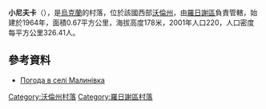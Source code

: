 {{coord|51|1|18|N|25|4|58|E|scale:30000|display=title}}

'''小尼夫卡'''（{{lang-uk|Малинівка}}），是[[烏克蘭|烏克蘭]]的村落，位於該國西部[[沃倫州|沃倫州]]，由[[羅日謝區|羅日謝區]]負責管轄，始建於1964年，面積0.67平方公里，海拔高度178米，2001年人口220，人口密度每平方公里326.41人。

==參考資料==
* [http://weather.in.ua/ua/volynskaja/14736 Погода в селі Малинівка] {{Wayback|url=http://weather.in.ua/ua/volynskaja/14736 |date=20111219115023 }}

[[Category:沃倫州村落|Category:沃倫州村落]]
[[Category:羅日謝區村落|Category:羅日謝區村落]]


{{Volyn-geo-stub}}